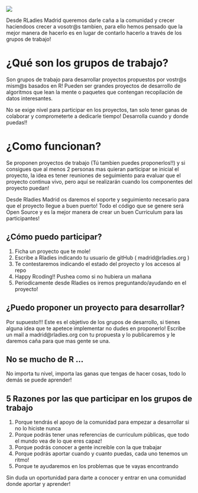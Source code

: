 
![]( R-LadiesGlobal.png)

Desde RLadies Madrid queremos darle caña a la comunidad y crecer haciendoos crecer a vosotr@s tambien, para ello hemos pensado que la mejor manera de hacerlo es en lugar de contarlo hacerlo a través de los grupos de trabajo!

# ¿Qué son los grupos de trabajo?
Son grupos de trabajo para desarrollar proyectos propuestos por vostr@s mism@s basados en R!
Pueden ser grandes proyectos de desarrollo de algoritmos que lean la mente o paquetes que contengan recopilación de datos interesantes. 

No se exige nivel para participar en los proyectos, tan solo tener ganas de colaborar y comprometerte a dedicarle tiempo! Desarrolla cuando y donde puedas!! 

# ¿Como funcionan?

Se proponen proyectos de trabajo (Tú tambien puedes proponerlos!!) y si consigues que al menos 2 personas mas quieran participar se inicial el proyecto, la idea es tener reuniones de seguimiento para evaluar que el proyecto continua vivo, pero aquí se realizarán cuando los componentes del proyecto puedan! 

Desde Rladies Madrid os daremos el soporte y seguimiento necesario para que el proyecto llegue a buen puerto! Todo el código que se genere será Open Source y es la mejor manera de crear un buen Curriculum para las participantes!


## ¿Cómo puedo participar?
1. Ficha un proyecto que te mole! 
2. Escribe a Rladies indicando tu usuario de gitHub  ( madrid@rladies.org )
3. Te contestaremos indicando el estado del proyecto y los accesos al repo
4. Happy Rcoding!! Pushea como si no hubiera un mañana
5. Periodicamente desde Rladies os iremos preguntando/ayudando en el proyecto!


## ¿Puedo proponer un proyecto para desarrollar?
Por supuesto!!! Este es el objetivo de los grupos de desarrollo, si tienes alguna idea que te apetece implementar no dudes en proponerlo! Escribe un mail a madrid@rladies.org con tu propuesta y lo publicaremos y le daremos caña para que mas gente se una.

## No se mucho de R ...
No importa tu nivel, importa las ganas que tengas de hacer cosas, todo lo demás se puede aprender!


## 5 Razones por las que participar  en los grupos de trabajo
1. Porque tendrás el apoyo de la comunidad para empezar a desarrollar si no lo hiciste nunca
2. Porque podrás tener unas referencias de curriculum públicas, que todo el mundo vea de lo que eres capaz!
3. Porque podrás conocer a gente increible con la que trabajar
4. Porque podrás aportar cuando y cuanto puedas, cada uno tenemos un ritmo!
5. Porque te ayudaremos en los problemas que te vayas encontrando

Sin duda un oportunidad para darte a conocer y entrar en una comunidad donde aportar y aprender!



